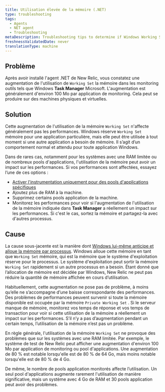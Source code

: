 ```yaml
---
title: Utilisation élevée de la mémoire (.NET)
type: troubleshooting
tags:
  - Agents
  - NET agent
  - Troubleshooting
metaDescription: Troubleshooting tips to determine if Windows Working Set memory usage is a concern after you install New Relic's .NET agent for your app.
freshnessValidatedDate: never
translationType: machine
---
```


## Problème

Après avoir installé l&apos;agent .NET de New Relic, vous constatez une augmentation de l&apos;utilisation de `Working Set` la mémoire dans les monitoring outils tels que Windows <DNT>**Task Manager**</DNT> Microsoft. L&apos;augmentation est généralement d&apos;environ 100 Mo par application de monitoring. Cela peut se produire sur des machines physiques et virtuelles.

## Solution

Cette augmentation de l&apos;utilisation de la mémoire `Working Set` n&apos;affecte généralement pas les performances. Windows réserve `Working Set` mémoire pour une application particulière, mais elle peut être utilisée à tout moment si une autre application a besoin de mémoire. Il s’agit d’un comportement normal et attendu pour toute application Windows.

Dans de rares cas, notamment pour les systèmes avec une RAM limitée ou de nombreux pools d&apos;applications, l&apos;utilisation de la mémoire peut avoir un impact sur les performances. Si vos performances sont affectées, essayez l’une de ces options :

* [Activer l&apos;instrumentation uniquement pour des pools d&apos;applications spécifiques](/docs/agents/net-agent/configuration/net-agent-configuration#include_exclude_apps)
* Ajoutez plus de RAM à la machine.
* Supprimez certains pools application de la machine.
* Monitorez les performances pour voir si l&apos;augmentation de l&apos;utilisation de la mémoire indiquée dans <DNT>**Task Manager**</DNT> a réellement un impact sur les performances. Si c&apos;est le cas, sortez la mémoire et partagez-la avec d&apos;autres processus.

## Cause

La cause sous-jacente est la manière dont [Windows lui-même anticipe et alloue la mémoire par processus](https://docs.microsoft.com/en-us/windows/win32/memory/working-set). Windows alloue cette mémoire en tant que `Working Set` mémoire, qui est la mémoire que le système d&apos;exploitation réserve pour le processus. Le système d&apos;exploitation peut sortir la mémoire `Working Set` rapidement si un autre processus en a besoin. Étant donné que l’allocation de mémoire est décidée par Windows, New Relic ne peut pas réduire la quantité de mémoire affichée en cours d’utilisation.

Habituellement, cette augmentation ne pose pas de problème, à moins qu’elle ne s’accompagne d’une baisse correspondante des performances. Des problèmes de performances peuvent survenir si toute la mémoire disponible est occupée par la mémoire `Private Working Set` . Si le serveur manque de mémoire, monitorez vos temps de réponse et vos temps de transaction pour voir si cette utilisation de la mémoire a réellement un impact sur les performances. S’il n’y a pas d’augmentation pendant un certain temps, l’utilisation de la mémoire n’est pas un problème.

En règle générale, l&apos;utilisation de la mémoire `Working Set` ne provoque des problèmes que sur les systèmes avec une RAM limitée. Par exemple, le système de test de New Relic peut afficher une augmentation d&apos;environ 100 Mo par application de monitoring ou pool d&apos;applications. Une augmentation de 80 % est notable lorsqu&apos;elle est de 80 % de 64 Go, mais moins notable lorsqu&apos;elle est de 80 % de 4 Go.

De même, le nombre de pools application monitorés affecte l’utilisation. Un seul pool d&apos;applications augmente rarement l&apos;utilisation de manière significative, mais un système avec 4 Go de RAM et 30 pools application peut avoir des problèmes.